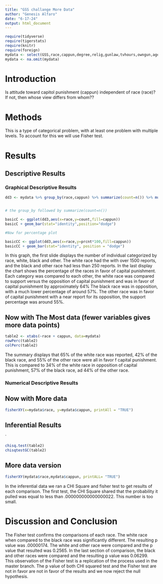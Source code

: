 ```yaml
---
title: "GSS challange More Data"
author: "Genesis Alfaro"
date: "6-17-24"
output: html_document
---
```








```r
require(tidyverse)
require(tigerstats)
require(knitr)
require(foreign)
mydata <- select(GSS,race,cappun,degree,relig,gunlaw,tvhours,owngun,age,wordsum)
mydata <- na.omit(mydata)
```

# Introduction

<!--In this section you explain what you are trying to show.  Where did the data come from?  What is the research or other question you are trying to answer?.  If you skimp in this section expect to be marked down in your grade. Paint a picture of the project a couple of paragraphs is expected!-->

Is attitude toward capitol punishment (cappun) independent of race (race)?
If not, then whose view differs from whom??

# Methods

<!--Decide on your methods:  use "variable analysis" or other appropriate descriptors.  Make sure to choose at least one graphical method and at least one numerical method. Discuss what data manipulations may be needed for example subsetting or other binning procedures and what sort of graphical displays and inferential tools will be used!-->

  This is a type of categorical problem, with at least one problem with multiple levels. To account for this we will use Fisher test.
  
  
# Results

<!--Divide this section into two sub-sections:  One for your descriptive  results and one for your inferential results.!-->

## Descriptive Results

### Graphical Descriptive Results

<!--Graphical results here.  Make sure to show your code.  Provide appropriate labels for axes, giving units if possible, and provide a good title for the graph, too.  Use the graphical results to describe the patterns if any that exist in the data as focused toward the research question. Bottom line is to explain the features of the graph that are relevant to conforming or departing to what is expected by your null hypothesis !-->

```r
dd3 <- mydata %>% group_by(race,cappun) %>% summarize(count=n()) %>% mutate(prcnt=count/sum(count))


# the group_by followed by summarize(count=n())

basicC <- ggplot(dd3,aes(x=race,y=count,fill=cappun))
basicC + geom_bar(stat="identity",position="dodge")

#Now for percentage plot

basicCC <- ggplot(dd3,aes(x=race,y=prcnt*100,fill=cappun)) 
basicCC + geom_bar(stat="identity", position = "dodge")
```

 In this graph, the first slide displays the number of individual categorized by race, white, black and other. The white race had the with over 1500 reports, and the black and other race had less than 250 reports. In the last display the chart shows the percentage of the races in favor of capital punishment. Each category was compared to each other, the white race was compared to support versus the opposition of capital punishment and was in favor of capital punishment by approximately 64% The black race was in opposition, with a much lower percentage of around 57%. The other race was in favor of capital punishment with a near report for its opposition, the support percentage was around 55%.
 
 
## Now with The Most data (fewer variables gives more data points)

```r
table2 <- xtabs(~race + cappun, data=mydata)
rowPerc(table2)
colPerc(table2)
```
The summary displays that 65% of the white race was reported, 42% of the black race, and 55% of the other race were all in favor f capital punishment. This is compared to 34% of the white race in opposition of capital punishment, 57% of the black race, ad 44% of the other race.

### Numerical Descriptive Results

<!--Numerical results go here. Use the numerical results to describe the patterns if any that exist in the data as focused toward the research question!-->




## Now with More data
```r
fisherXY(x=mydata$race, y=mydata$cappun, printAll = "TRUE")
```



## Inferential Results

<!--State hypothesis clearly.  Make sure your discussion of the inferential test covers all the aspects that the test output produces, such as test statistic, p-value etc.  Make a decision about the null hypothesis, explain the assumptions on which the selected test/procedure was based, and why the chosen procedure satisfys the assumptions and is appropriate to answer the research question!-->

`
```r
chisq.test(table2)
chisqtestGC(table2)
```


## More data version
```r
fisherXY(mydata$race,mydata$cappun, printALL= "TRUE")
```
In the inferential data we ran a CHI Square and fisher test to get results of each comparison. The first test, the CHI Square shared that the probability it pulled was equal to less than .000000000000000022. This number is too small.

# Discussion and Conclusion

<!--Discussion and conclusion here.  If you found a relationship be sure to consider whether the relationship occurs because one of the variavbles causes the other, or whether they perhasps are related for some other reason.  Watch the chapter 6 videos from the GeorgeTown videos collection.!-->

The Fisher test confirms the comparisons of each race. The white race when compared to the black race was significantly different. The resulting p value was .00000174. The white and other race were compared and the p value that resulted was 0.2565. In the last section of comparison, the black and other races were compared and the resulting p value was 0.06299. This observation of the Fisher test is a replication of the process used in the master branch.
The p value of both CHI squared test and the Fisher test are not in favor are not in favor of the results and we now reject the null hypothesis.
